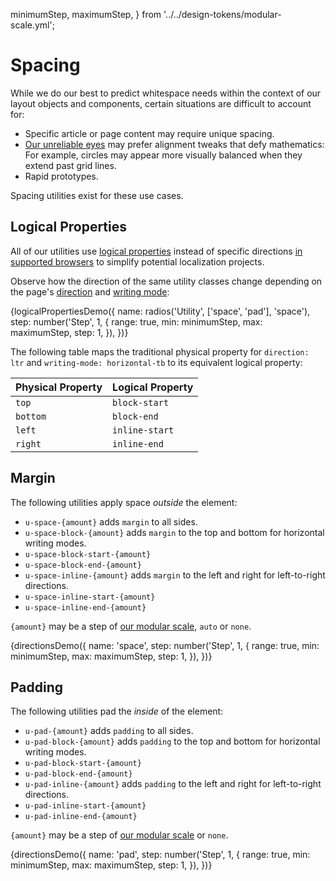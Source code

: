   minimumStep,
  maximumStep,
} from '../../design-tokens/modular-scale.yml';

<Meta title="Utilities/Spacing" decorators={[withKnobs]} />

# Spacing

While we do our best to predict whitespace needs within the context of our layout objects and components, certain situations are difficult to account for:

- Specific article or page content may require unique spacing.
- [Our unreliable eyes](https://en.wikipedia.org/wiki/Optical_illusion) may prefer alignment tweaks that defy mathematics: For example, circles may appear more visually balanced when they extend past grid lines.
- Rapid prototypes.

Spacing utilities exist for these use cases.

## Logical Properties

All of our utilities use [logical properties](https://www.w3.org/TR/css-logical-1/) instead of specific directions [in supported browsers](https://caniuse.com/#feat=css-logical-props) to simplify potential localization projects.

Observe how the direction of the same utility classes change depending on the page's [direction](https://developer.mozilla.org/en-US/docs/Web/CSS/direction) and [writing mode](https://developer.mozilla.org/en-US/docs/Web/CSS/writing-mode):

<Preview>
  <Story name="Logical Properties" height="420px">
    {logicalPropertiesDemo({
      name: radios('Utility', ['space', 'pad'], 'space'),
      step: number('Step', 1, {
        range: true,
        min: minimumStep,
        max: maximumStep,
        step: 1,
      }),
    })}
  </Story>
</Preview>

The following table maps the traditional physical property for `direction: ltr` and `writing-mode: horizontal-tb` to its equivalent logical property:

| Physical Property | Logical Property |
| ----------------- | ---------------- |
| `top`             | `block-start`    |
| `bottom`          | `block-end`      |
| `left`            | `inline-start`   |
| `right`           | `inline-end`     |

## Margin

The following utilities apply space _outside_ the element:

- `u-space-{amount}` adds `margin` to all sides.
- `u-space-block-{amount}` adds `margin` to the top and bottom for horizontal writing modes.
- `u-space-block-start-{amount}`
- `u-space-block-end-{amount}`
- `u-space-inline-{amount}` adds `margin` to the left and right for left-to-right directions.
- `u-space-inline-start-{amount}`
- `u-space-inline-end-{amount}`

`{amount}` may be a step of [our modular scale](/?path=/docs/design-modular-scale--page), `auto` or `none`.

<Preview>
  <Story name="Margin" height="320px">
    {directionsDemo({
      name: 'space',
      step: number('Step', 1, {
        range: true,
        min: minimumStep,
        max: maximumStep,
        step: 1,
      }),
    })}
  </Story>
</Preview>

## Padding

The following utilities pad the _inside_ of the element:

- `u-pad-{amount}` adds `padding` to all sides.
- `u-pad-block-{amount}` adds `padding` to the top and bottom for horizontal writing modes.
- `u-pad-block-start-{amount}`
- `u-pad-block-end-{amount}`
- `u-pad-inline-{amount}` adds `padding` to the left and right for left-to-right directions.
- `u-pad-inline-start-{amount}`
- `u-pad-inline-end-{amount}`

`{amount}` may be a step of [our modular scale](/?path=/docs/design-modular-scale--page) or `none`.

<Preview>
  <Story name="Padding" height="320px">
    {directionsDemo({
      name: 'pad',
      step: number('Step', 1, {
        range: true,
        min: minimumStep,
        max: maximumStep,
        step: 1,
      }),
    })}
  </Story>
</Preview>

